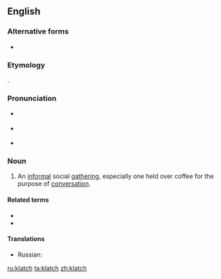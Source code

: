 ==English==
{{was wotd|2009|November|5}}
{{rfm|[[klatsch]]}}

===Alternative forms===
* {{l|en|klatsch}}

===Etymology===
{{borrowing|de|Klatsch||meeting at which people gossip|lang=en}}.

===Pronunciation===
* {{a|UK}} {{IPA|/klatʃ/|lang=en}}
* {{a|US}} {{IPA|/klætʃ/|lang=en}}
* {{audio|en-us-klatch.ogg|Audio (US)|lang=en}}

===Noun===
{{en-noun|es|klatchs}}

# An [[informal]] social [[gathering]], especially one held over coffee for the purpose of [[conversation]].

====Related terms====
* {{l|en|coffee klatch}}
* {{l|en|kaffeeklatch}}

====Translations====
{{trans-top|informal social gathering}}
* Russian: {{t+|ru|посиде́лки}}
{{trans-mid}}
{{trans-bottom}}

[[ru:klatch]]
[[ta:klatch]]
[[zh:klatch]]
